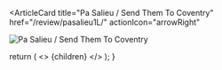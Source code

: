 <ArticleCard
  title="Pa Salieu / Send Them To Coventry"
  href="/review/pasalieu1L/"
  actionIcon="arrowRight"
>

![Pa Salieu / Send Them To Coventry](../../images/cd/pasalieu1L.jpg)

</ArticleCard>

  return (
    <>
      {children}
    </>
  );
}